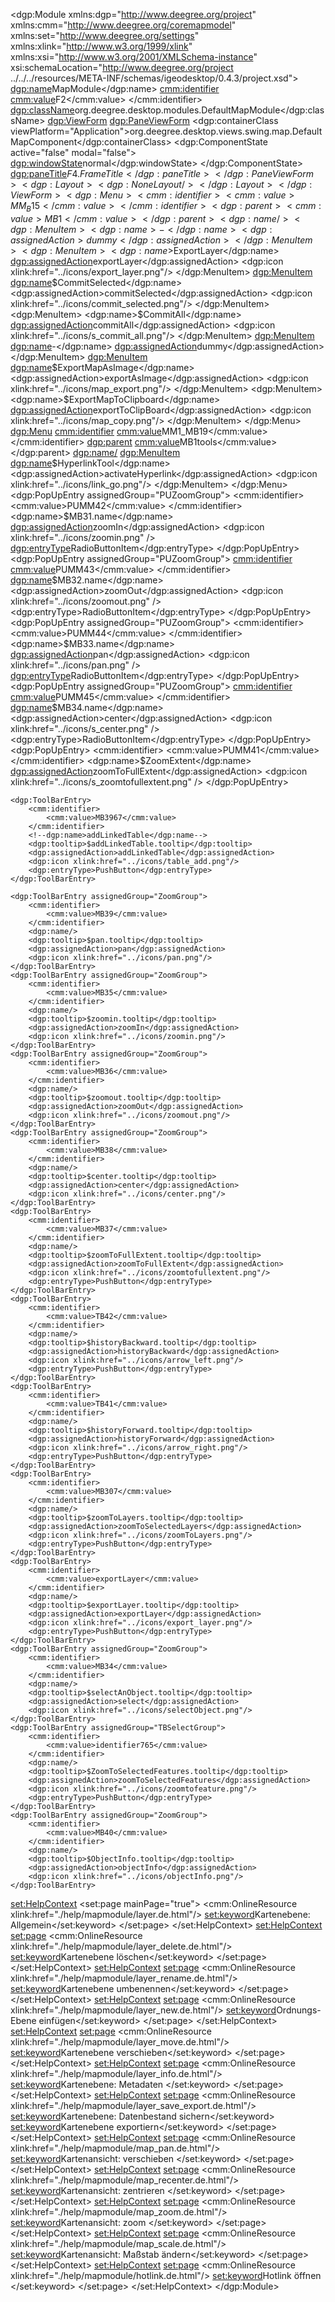 <?xml version="1.0" encoding="UTF-8"?>
<dgp:Module xmlns:dgp="http://www.deegree.org/project" xmlns:cmm="http://www.deegree.org/coremapmodel" xmlns:set="http://www.deegree.org/settings" 
	xmlns:xlink="http://www.w3.org/1999/xlink" xmlns:xsi="http://www.w3.org/2001/XMLSchema-instance" xsi:schemaLocation="http://www.deegree.org/project ../../../resources/META-INF/schemas/igeodesktop/0.4.3/project.xsd">
	<dgp:name>MapModule</dgp:name>
	<cmm:identifier>
		<cmm:value>F2</cmm:value>
	</cmm:identifier>
	<dgp:className>org.deegree.desktop.modules.DefaultMapModule</dgp:className>
	<dgp:ViewForm>
		<dgp:PaneViewForm>
			<dgp:containerClass viewPlatform="Application">org.deegree.desktop.views.swing.map.DefaultMapComponent</dgp:containerClass>
			<dgp:ComponentState active="false" modal="false">
				<dgp:windowState>normal</dgp:windowState>
			</dgp:ComponentState>
			<dgp:paneTitle>$F4.FrameTitle</dgp:paneTitle>
		</dgp:PaneViewForm>
		<dgp:Layout>
			<dgp:NoneLayout />
		</dgp:Layout>
	</dgp:ViewForm>
	<dgp:Menu>
		<cmm:identifier>
			<cmm:value>MM_B15</cmm:value>
		</cmm:identifier>
		<dgp:parent>
			<cmm:value>MB1</cmm:value>
		</dgp:parent>
		<dgp:name/>	
        <dgp:MenuItem>
            <dgp:name>-</dgp:name>
            <dgp:assignedAction>dummy</dgp:assignedAction>
        </dgp:MenuItem>
		<dgp:MenuItem>
			<dgp:name>$ExportLayer</dgp:name>
			<dgp:assignedAction>exportLayer</dgp:assignedAction>
			<dgp:icon xlink:href="../icons/export_layer.png"/>
		</dgp:MenuItem>
		<dgp:MenuItem>
			<dgp:name>$CommitSelected</dgp:name>
			<dgp:assignedAction>commitSelected</dgp:assignedAction>
			<dgp:icon xlink:href="../icons/commit_selected.png"/>
		</dgp:MenuItem>
		<dgp:MenuItem>
			<dgp:name>$CommitAll</dgp:name>
			<dgp:assignedAction>commitAll</dgp:assignedAction>
			<dgp:icon xlink:href="../icons/s_commit_all.png"/>
		</dgp:MenuItem>
        <dgp:MenuItem>
            <dgp:name>-</dgp:name>
            <dgp:assignedAction>dummy</dgp:assignedAction>
        </dgp:MenuItem>
		<dgp:MenuItem>
			<dgp:name>$ExportMapAsImage</dgp:name>
			<dgp:assignedAction>exportAsImage</dgp:assignedAction>
			<dgp:icon xlink:href="../icons/map_export.png"/>
		</dgp:MenuItem>
		<dgp:MenuItem>
			<dgp:name>$ExportMapToClipboard</dgp:name>
			<dgp:assignedAction>exportToClipBoard</dgp:assignedAction>
			<dgp:icon xlink:href="../icons/map_copy.png"/>
		</dgp:MenuItem>
	</dgp:Menu>
	<dgp:Menu>
		<cmm:identifier>
			<cmm:value>MM1_MB19</cmm:value>
		</cmm:identifier>
		<dgp:parent>
			<cmm:value>MB1tools</cmm:value>
		</dgp:parent>
		<dgp:name/>
		<dgp:MenuItem>
			<dgp:name>$HyperlinkTool</dgp:name>
			<dgp:assignedAction>activateHyperlink</dgp:assignedAction>
			<dgp:icon xlink:href="../icons/link_go.png"/>
		</dgp:MenuItem>
	</dgp:Menu>
	<dgp:PopUpEntry assignedGroup="PUZoomGroup">
		<cmm:identifier>
			<cmm:value>PUMM42</cmm:value>
		</cmm:identifier>
		<dgp:name>$MB31.name</dgp:name>
		<dgp:assignedAction>zoomIn</dgp:assignedAction>
		<dgp:icon xlink:href="../icons/zoomin.png" />
		<dgp:entryType>RadioButtonItem</dgp:entryType>
	</dgp:PopUpEntry>
	<dgp:PopUpEntry assignedGroup="PUZoomGroup">
		<cmm:identifier>
			<cmm:value>PUMM43</cmm:value>
		</cmm:identifier>
		<dgp:name>$MB32.name</dgp:name>
		<dgp:assignedAction>zoomOut</dgp:assignedAction>
		<dgp:icon xlink:href="../icons/zoomout.png" />
		<dgp:entryType>RadioButtonItem</dgp:entryType>
	</dgp:PopUpEntry>
	<dgp:PopUpEntry assignedGroup="PUZoomGroup">
		<cmm:identifier>
			<cmm:value>PUMM44</cmm:value>
		</cmm:identifier>
		<dgp:name>$MB33.name</dgp:name>
		<dgp:assignedAction>pan</dgp:assignedAction>
		<dgp:icon xlink:href="../icons/pan.png" />
		<dgp:entryType>RadioButtonItem</dgp:entryType>
	</dgp:PopUpEntry>
	<dgp:PopUpEntry assignedGroup="PUZoomGroup">
		<cmm:identifier>
			<cmm:value>PUMM45</cmm:value>
		</cmm:identifier>
		<dgp:name>$MB34.name</dgp:name>
		<dgp:assignedAction>center</dgp:assignedAction>
		<dgp:icon xlink:href="../icons/s_center.png" />
		<dgp:entryType>RadioButtonItem</dgp:entryType>
	</dgp:PopUpEntry>
	<dgp:PopUpEntry>
		<cmm:identifier>
			<cmm:value>PUMM41</cmm:value>
		</cmm:identifier>
		<dgp:name>$ZoomExtent</dgp:name>
		<dgp:assignedAction>zoomToFullExtent</dgp:assignedAction>
		<dgp:icon xlink:href="../icons/s_zoomtofullextent.png" />
	</dgp:PopUpEntry>
	
    <dgp:ToolBarEntry>
		<cmm:identifier>
			<cmm:value>MB3967</cmm:value>
		</cmm:identifier>
		<!--dgp:name>addLinkedTable</dgp:name-->
		<dgp:tooltip>$addLinkedTable.tooltip</dgp:tooltip>
		<dgp:assignedAction>addLinkedTable</dgp:assignedAction>
		<dgp:icon xlink:href="../icons/table_add.png"/>
		<dgp:entryType>PushButton</dgp:entryType>
	</dgp:ToolBarEntry>		
	
	<dgp:ToolBarEntry assignedGroup="ZoomGroup">
		<cmm:identifier>
			<cmm:value>MB39</cmm:value>
		</cmm:identifier>
		<dgp:name/>
		<dgp:tooltip>$pan.tooltip</dgp:tooltip>
		<dgp:assignedAction>pan</dgp:assignedAction>
		<dgp:icon xlink:href="../icons/pan.png"/>
	</dgp:ToolBarEntry>
	<dgp:ToolBarEntry assignedGroup="ZoomGroup">
		<cmm:identifier>
			<cmm:value>MB35</cmm:value>
		</cmm:identifier>
		<dgp:name/>
		<dgp:tooltip>$zoomin.tooltip</dgp:tooltip>
		<dgp:assignedAction>zoomIn</dgp:assignedAction>
		<dgp:icon xlink:href="../icons/zoomin.png"/>
	</dgp:ToolBarEntry>
	<dgp:ToolBarEntry assignedGroup="ZoomGroup">
		<cmm:identifier>
			<cmm:value>MB36</cmm:value>
		</cmm:identifier>
		<dgp:name/>
		<dgp:tooltip>$zoomout.tooltip</dgp:tooltip>
		<dgp:assignedAction>zoomOut</dgp:assignedAction>
		<dgp:icon xlink:href="../icons/zoomout.png"/>
	</dgp:ToolBarEntry>
	<dgp:ToolBarEntry assignedGroup="ZoomGroup">
		<cmm:identifier>
			<cmm:value>MB38</cmm:value>
		</cmm:identifier>
		<dgp:name/>
		<dgp:tooltip>$center.tooltip</dgp:tooltip>
		<dgp:assignedAction>center</dgp:assignedAction>
		<dgp:icon xlink:href="../icons/center.png"/>
	</dgp:ToolBarEntry>
	<dgp:ToolBarEntry>
		<cmm:identifier>
			<cmm:value>MB37</cmm:value>
		</cmm:identifier>
		<dgp:name/>
		<dgp:tooltip>$zoomToFullExtent.tooltip</dgp:tooltip>
		<dgp:assignedAction>zoomToFullExtent</dgp:assignedAction>
		<dgp:icon xlink:href="../icons/zoomtofullextent.png"/>
		<dgp:entryType>PushButton</dgp:entryType>
	</dgp:ToolBarEntry>
	<dgp:ToolBarEntry>
		<cmm:identifier>
			<cmm:value>TB42</cmm:value>
		</cmm:identifier>
		<dgp:name/>
		<dgp:tooltip>$historyBackward.tooltip</dgp:tooltip>
		<dgp:assignedAction>historyBackward</dgp:assignedAction>
		<dgp:icon xlink:href="../icons/arrow_left.png"/>
		<dgp:entryType>PushButton</dgp:entryType>
	</dgp:ToolBarEntry>
	<dgp:ToolBarEntry>
		<cmm:identifier>
			<cmm:value>TB41</cmm:value>
		</cmm:identifier>
		<dgp:name/>
		<dgp:tooltip>$historyForward.tooltip</dgp:tooltip>
		<dgp:assignedAction>historyForward</dgp:assignedAction>
		<dgp:icon xlink:href="../icons/arrow_right.png"/>
		<dgp:entryType>PushButton</dgp:entryType>
	</dgp:ToolBarEntry>
	<dgp:ToolBarEntry>
		<cmm:identifier>
			<cmm:value>MB307</cmm:value>
		</cmm:identifier>
		<dgp:name/>
		<dgp:tooltip>$zoomToLayers.tooltip</dgp:tooltip>
		<dgp:assignedAction>zoomToSelectedLayers</dgp:assignedAction>
		<dgp:icon xlink:href="../icons/zoomToLayers.png"/>
		<dgp:entryType>PushButton</dgp:entryType>
	</dgp:ToolBarEntry>
	<dgp:ToolBarEntry>
		<cmm:identifier>
			<cmm:value>exportLayer</cmm:value>
		</cmm:identifier>
		<dgp:name/>
		<dgp:tooltip>$exportLayer.tooltip</dgp:tooltip>
		<dgp:assignedAction>exportLayer</dgp:assignedAction>
		<dgp:icon xlink:href="../icons/export_layer.png"/>
		<dgp:entryType>PushButton</dgp:entryType>
	</dgp:ToolBarEntry>
	<dgp:ToolBarEntry assignedGroup="ZoomGroup">
		<cmm:identifier>
			<cmm:value>MB34</cmm:value>
		</cmm:identifier>
		<dgp:name/>
		<dgp:tooltip>$selectAnObject.tooltip</dgp:tooltip>
		<dgp:assignedAction>select</dgp:assignedAction>
		<dgp:icon xlink:href="../icons/selectObject.png"/>
	</dgp:ToolBarEntry>
	<dgp:ToolBarEntry assignedGroup="TBSelectGroup">
		<cmm:identifier>
			<cmm:value>identifier765</cmm:value>
		</cmm:identifier>
		<dgp:name/>
		<dgp:tooltip>$ZoomToSelectedFeatures.tooltip</dgp:tooltip>
		<dgp:assignedAction>zoomToSelectedFeatures</dgp:assignedAction>
		<dgp:icon xlink:href="../icons/zoomtofeature.png"/>
		<dgp:entryType>PushButton</dgp:entryType>
	</dgp:ToolBarEntry>
	<dgp:ToolBarEntry assignedGroup="ZoomGroup">
		<cmm:identifier>
			<cmm:value>MB40</cmm:value>
		</cmm:identifier>
		<dgp:name/>
		<dgp:tooltip>$ObjectInfo.tooltip</dgp:tooltip>
		<dgp:assignedAction>objectInfo</dgp:assignedAction>
		<dgp:icon xlink:href="../icons/objectInfo.png"/>
	</dgp:ToolBarEntry>	
   <set:HelpContext>
    <set:page mainPage="true">
      <cmm:OnlineResource xlink:href="./help/mapmodule/layer.de.html"/>
      <set:keyword>Kartenebene: Allgemein</set:keyword>
    </set:page>
  </set:HelpContext>
   <set:HelpContext>
    <set:page>
      <cmm:OnlineResource xlink:href="./help/mapmodule/layer_delete.de.html"/>
      <set:keyword>Kartenebene löschen</set:keyword>
    </set:page>
  </set:HelpContext>
  <set:HelpContext>
    <set:page>
      <cmm:OnlineResource xlink:href="./help/mapmodule/layer_rename.de.html"/>
      <set:keyword>Kartenebene umbenennen</set:keyword>
    </set:page>
  </set:HelpContext>
  <set:HelpContext>
    <set:page>
      <cmm:OnlineResource xlink:href="./help/mapmodule/layer_new.de.html"/>
      <set:keyword>Ordnungs-Ebene einfügen</set:keyword>
    </set:page>
  </set:HelpContext>
  <set:HelpContext>
    <set:page>
      <cmm:OnlineResource xlink:href="./help/mapmodule/layer_move.de.html"/>
      <set:keyword>Kartenebene verschieben</set:keyword>
    </set:page>
  </set:HelpContext>
  <set:HelpContext>
    <set:page>
      <cmm:OnlineResource xlink:href="./help/mapmodule/layer_info.de.html"/>
      <set:keyword>Kartenebene: Metadaten </set:keyword>
    </set:page>
  </set:HelpContext>
  <set:HelpContext>
    <set:page>
      <cmm:OnlineResource xlink:href="./help/mapmodule/layer_save_export.de.html"/>
      <set:keyword>Kartenebene: Datenbestand sichern</set:keyword>
      <set:keyword>Kartenebene exportiern</set:keyword>
    </set:page>
  </set:HelpContext>
   <set:HelpContext>
    <set:page>
      <cmm:OnlineResource xlink:href="./help/mapmodule/map_pan.de.html"/>
      <set:keyword>Kartenansicht: verschieben </set:keyword>
    </set:page>
  </set:HelpContext>
  <set:HelpContext>
    <set:page>
      <cmm:OnlineResource xlink:href="./help/mapmodule/map_recenter.de.html"/>
      <set:keyword>Kartenansicht: zentrieren </set:keyword>
    </set:page>
  </set:HelpContext>
  <set:HelpContext>
    <set:page>
      <cmm:OnlineResource xlink:href="./help/mapmodule/map_zoom.de.html"/>
      <set:keyword>Kartenansicht: zoom </set:keyword>
    </set:page>
  </set:HelpContext>
  <set:HelpContext>
    <set:page>
      <cmm:OnlineResource xlink:href="./help/mapmodule/map_scale.de.html"/>
      <set:keyword>Kartenansicht: Maßstab ändern</set:keyword>
    </set:page>
  </set:HelpContext>
 <set:HelpContext>
    <set:page>
      <cmm:OnlineResource xlink:href="./help/mapmodule/hotlink.de.html"/>
      <set:keyword>Hotlink öffnen </set:keyword>
    </set:page>
  </set:HelpContext>
</dgp:Module>
